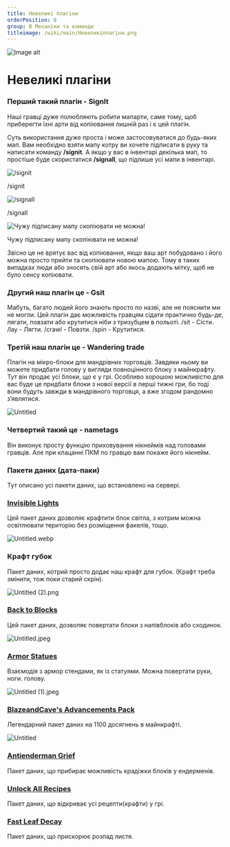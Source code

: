 ```yaml
---
title: Невеликі плагіни
orderPosition: 8
group: B Механіки та команди
titleimage: /wiki/main/Невеликіплагіни.png
---
```


<img src='/wiki/main/Невеликіплагіни1.png' width={500} height={500} className="topimage" alt="Image alt" />

#  Невеликі плагіни

### Перший такий плагін - SignIt

Наші гравці дуже полюбляють робити мапарти, саме тому, щоб приберегти їхні арти від копіювання лишній раз і є цей плагін.

Суть використання дуже проста і може застосовуватися до будь-яких мап. Вам необхідно взяти мапу котру ви хочете підписати в руку та написати команду **/signit**. А якщо у вас в інвентарі декілька мап, то простіше буде скористатися **/signall**, що підпише усі мапи в інвентарі.

![/signit](/wiki/plugins/signit.png)

/signit

![/signall](/wiki/plugins/signall.png)

/signall

![Чужу підписану мапу скопіювати не можна!](/wiki/plugins/cantsign.png)

Чужу підписану мапу скопіювати не можна!

Звісно це не врятує вас від копіювання, якщо ваш арт побудовано і його можна просто прийти та скопіювати новою мапою. Тому в таких випадках люди або зносять свій арт або якось додають мітку, щоб не було сенсу копіювати.

### Другий наш плагін це - Gsit

Мабуть, багато людей його знають просто по назві, але не пояснити ми не могли. Цей плагін дає можливість гравцям сідати практично будь-де, лягати, повзати або крутитися ніби з тризубцем в польоті.
/sit - Сісти.
/lay - Лягти.
/crawl - Повзти.
/spin - Крутитися.

### Третій наш плагін це - Wandering trade

Плагін на мікро-блоки для мандрівних торговців. Завдяки ньому ви можете придбати голову у вигляди повноцінного блоку з майнкрафту. Тут він продає усі блоки, що є у грі. Особливо хорошою можливістю для вас буде це придбати блоки з нової версії в перші тижні гри, бо тоді вони будуть завжди в мандрівного торговця, а вже згодом рандомно з’являтися.

![Untitled](/wiki/plugins/Untitled.png)

### Четвертий такий це - nametags

Він виконує просту функцію приховування нікнеймів над головами гравців. Але при клацанні ПКМ по гравцю вам покаже його нікнейм.

### Пакети даних (дата-паки)

Тут описано усі пакети даних, що встановлено на сервері.

### **[Invisible Lights](https://www.planetminecraft.com/data-pack/invisible-lights-for-survival-datapack/)**

Цей пакет даних дозволяє крафтити блок світла, з котрим можна освітлювати територію без розміщення факелів, тощо.

![Untitled.webp](/wiki/plugins/Untitled.webp)

### Крафт губок

Пакет даних, котрий просто додає наш крафт для губок. (Крафт треба змінити, тож поки старий скрін).

![Untitled (2).png](/wiki/plugins/Untitled_(2).png)

### [Back to Blocks](https://www.youtube.com/watch?v=0sKGU3Y0bYA&t=33s)

Цей пакет даних, дозволяє повертати блоки з напівблоків або сходинок.

![Untitled.jpeg](/wiki/plugins/Untitled.jpeg)

### [Armor Statues](https://www.youtube.com/watch?v=nV9-_RacnoI)

Взаємодія з армор стендами, як із статуями. Можна повертати руки, ноги. голову.

![Untitled (1).jpeg](/wiki/plugins/Untitled_(1).jpeg)

### ****[BlazeandCave's Advancements Pack](https://www.planetminecraft.com/data-pack/blazeandcave-s-advancements-pack-1-12/)****

Легендарний пакет даних на 1100 досягнень в майнкрафті.

![Untitled](/wiki/plugins/Untitled%201.png)

### [Antienderman Grief](https://www.youtube.com/watch?v=lfcwKXhjC9Y&t=241s)

Пакет даних, що прибирає можливість крадіжки блоків у ендерменів.

### [Unlock All Recipes](https://vanillatweaks.net/picker/datapacks/)

Пакет даних, що відкриває усі рецепти(крафти) у грі.

### [Fast Leaf Decay](https://vanillatweaks.net/picker/datapacks/)

Пакет даних, що прискорює розпад листя.